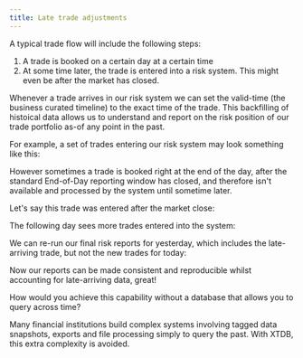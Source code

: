 ```yaml
---
title: Late trade adjustments
---
```



A typical trade flow will include the following steps:

1. A trade is booked on a certain day at a certain time
2. At some time later, the trade is entered into a risk system. This might even be after the market has closed.

Whenever a trade arrives in our risk system we can set the valid-time (the business curated timeline) to the exact time of the trade. This backfilling of histoical data allows us to understand and report on the risk position of our trade portfolio as-of any point in the past.

For example, a set of trades entering our risk system may look something like this:

<Fiddle magicContext="my-context">
  <Txs systemTime="2024-01-15T16:59:00"
       txs="INSERT INTO trades (_id, symbol, volume, _valid_from)
            VALUES
            (1, 'XAU:CUR', 150, TIMESTAMP '2024-01-15 10:00:00'),
            (2, 'NG1:COM', 430, TIMESTAMP '2024-01-15 11:15:00'),
            (3, 'XAU:CUR', 200, TIMESTAMP '2024-01-15 12:05:00')" />
  <Query q="SELECT t.*, _valid_from AS trade_date
            FROM trades AS t
            ORDER BY _id" />
</Fiddle>

However sometimes a trade is booked right at the end of the day, after the standard End-of-Day reporting window has closed, and therefore isn't available and processed by the system until sometime later.

Let's say this trade was entered after the market close:

<Fiddle magicContext="my-context">
  <Txs systemTime="2024-01-15T19:10:00"
       txs="INSERT INTO trades (_id, symbol, volume, _valid_from)
            VALUES
            (4, 'W1:COM', 320, TIMESTAMP '2024-01-15 16:50:00')" />
  <Query q="SELECT t.*, _valid_from AS trade_date
            FROM trades AS t
            ORDER BY _id" />
</Fiddle>

The following day sees more trades entered into the system:

<Fiddle magicContext="my-context">
  <Txs systemTime="2024-01-16T16:59:00"
       txs="INSERT INTO trades (_id, symbol, volume, _valid_from)
            VALUES
            (5, 'W1:COM', 100, TIMESTAMP '2024-01-16 12:10:00'),
	    (6, 'W1:COM', 120, TIMESTAMP '2024-01-16 14:55:00')" />
  <Query q="SELECT t.*, _valid_from AS trade_date
            FROM trades AS t
            ORDER BY _id" />
</Fiddle>

We can re-run our final risk reports for yesterday, which includes the late-arriving trade, but not the new trades for today:

<Fiddle magicContext="my-context">
  <Query q="SELECT *
            FROM trades FOR ALL VALID_TIME
            WHERE VALID_TIME CONTAINS TIMESTAMP '2024-01-15 17:00:00'
            ORDER BY _id" />
</Fiddle>

Now our reports can be made consistent and reproducible whilst accounting for late-arriving data, great!

How would you achieve this capability without a database that allows you to query across time?

Many financial institutions build complex systems involving tagged data snapshots, exports and file processing simply to query the past.
With XTDB, this extra complexity is avoided.
